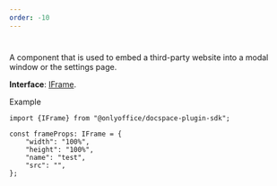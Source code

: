 ```yaml
---
order: -10
---
```

# [](/docspace/pluginssdk/codingplugin/plugincomponents)

A component that is used to embed a third-party website into a modal window or the settings page.

**Interface**: [IFrame](https://github.com/ONLYOFFICE/docspace-plugin-sdk/blob/master/src/interfaces/components/IFrame.ts).

Example

```
import {IFrame} from "@onlyoffice/docspace-plugin-sdk";

const frameProps: IFrame = {
    "width": "100%",
    "height": "100%",
    "name": "test",
    "src": "",
};    
```
